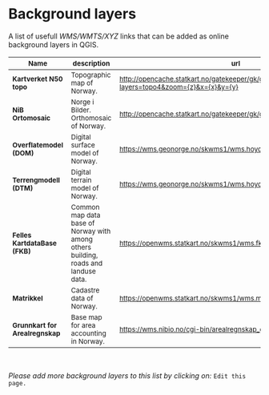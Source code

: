 # Background layers

A list of usefull *WMS/WMTS/XYZ* links that can be added as online background layers in QGIS. 

| <small>**Name**</small> | <small>**description**</small> | <small>**url**</small> |
|------|-------------|-----|
| <small>**Kartverket N50 topo**</small> | <small>Topographic map of Norway.</small> | <small><http://opencache.statkart.no/gatekeeper/gk/gk.open_gmaps?layers=topo4&zoom={z}&x={x}&y={y}></small> |
| <small>**NiB Ortomosaic**</small> | <small>Norge i Bilder. Orthomosaic of Norway.</small> | <small><http://opencache.statkart.no/gatekeeper/gk/gk.open_nib_utm33_wmts_v2></small> |
| <small>**Overflatemodel (DOM)**</small> | <small>Digital surface model of Norway.</small> | <small><https://wms.geonorge.no/skwms1/wms.hoyde-dom></small> |
| <small>**Terrengmodell (DTM)**</small> | <small>Digital terrain model of Norway.</small> | <small><https://wms.geonorge.no/skwms1/wms.hoyde-dtm></small> |
| <small>**Felles KartdataBase (FKB)**</small> | <small>Common map data base of Norway with among others building, roads and landuse data.</small> | <small><https://openwms.statkart.no/skwms1/wms.fkb></small> |
| <small>**Matrikkel**</small> | <small>Cadastre data of Norway.</small> | <small><https://openwms.statkart.no/skwms1/wms.matrikkel></small> |
| <small>**Grunnkart for Arealregnskap**</small> | <small>Base map for area accounting in Norway.</small> | <small><https://wms.nibio.no/cgi-bin/arealregnskap_grunnkart></small> |

<br>

*Please add more background layers to this list by clicking on:* `Edit this page.`
